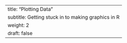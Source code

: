 ---
title: "Plotting Data"
subtitle: Getting stuck in to making graphics in R
weight: 2
draft: false
---